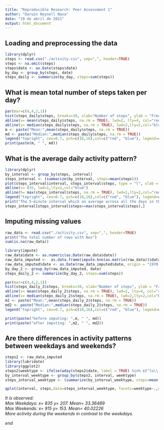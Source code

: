 ---
title: "Reproducible Research: Peer Assessment 1"
author: "Darwin Reynell Nava"
date: "19 de abril de 2021"
output: html_document
---

## Loading and preprocessing the data  
```{r}  
library(dplyr)
steps <- read.csv("./activity.csv", sep=",", header=TRUE)  
steps <- na.omit(steps)  
steps$date <- as.Date(steps$date)  
by_day <- group_by(steps, date)  
steps_daily <- summarize(by_day, steps=sum(steps))  
```

## What is mean total number of steps taken per day?  
```{r}  
par(mar=c(4,4,2,1))  
hist(steps_daily$steps, breaks=30, xlab="Number of steps", ylab = "Frequency", main = "Distribution. Number of steps daily", col="yellow", xlim=c(0, 25000))  
abline(v= mean(steps_daily$steps, na.rm = TRUE), lwd=2, lty=4, col="red")  
abline(v= median(steps_daily$steps, na.rm = TRUE), lwd=2,lty=2,col="blue")  
m <- paste("Mean:",mean(steps_daily$steps, na.rm = TRUE))  
md <- paste("Median:",median(steps_daily$steps, na.rm = TRUE))  
legend("topright", cex=0.7, pch=c(16,16),col=c("red", "blue"), legend=c(m, md))  
print(paste(m, " ", md))  
```  

## What is the average daily activity pattern?  
```{r}  
library(dplyr) 
by_interval <- group_by(steps, interval)  
steps_interval <- (summarize(by_interval, steps=mean(steps)))  
plot(steps_interval$interval, steps_interval$steps, type = "l", xlab = "5-minute interval", ylab = "The average number of steps taken", main = "The average daily activity pattern", col="Yellow")  
abline(v= 835, lwd=1,lty=2,col="blue")  
abline(h= max(steps_interval$steps, na.rm = TRUE), lwd=1,lty=2,col="red")  
legend("topright", cex=0.7, pch=c(16,16),col=c("red", "blue"), legend=c("Y-Steps Max: 206.16", "X-Interval:835"))  
print("The 5-minute interval which on average across all the days in the dataset, contains the maximum number of steps:")  
steps_interval[steps_interval$steps==max(steps_interval$steps),]  
```  

## Imputing missing values  
```{r}  
raw_data <- read.csv("./activity.csv", sep=",", header=TRUE)  
print("The total number of rows with Nas")  
sum(is.na(raw_data))  

library(impute)  
raw_data$date <- as.numeric(as.Date(raw_data$date))  
raw_data_imputed <-  as.data.frame(impute.knn(as.matrix(raw_data))$data)
raw_data_imputed$date <- as.Date(raw_data_imputed$date, origin = "1970-01-01")  
by_day_2 <- group_by(raw_data_imputed, date)  
steps_daily_2 <- summarize(by_day_2, steps=sum(steps))  

par(mar=c(4,4,2,1))  
hist(steps_daily_2$steps, breaks=30, xlab="Number of steps", ylab = "Frequency", main = "Distribution. Number of steps daily", col="yellow", xlim=c(0, 25000))  
abline(v= mean(steps_daily_2$steps, na.rm = TRUE), lwd=2, lty=4, col="red")  
abline(v= median(steps_daily_2$steps, na.rm = TRUE), lwd=2,lty=2,col="blue")  
m2 <- paste("Mean:",mean(steps_daily_2$steps, na.rm = TRUE))  
md2 <- paste("Median:",median(steps_daily_2$steps, na.rm = TRUE))  
legend("topright", cex=0.7, pch=c(16,16),col=c("red", "blue"), legend=c(m2, md2))  

print(paste("before imputing: ",m, " ", md))  
print(paste("after imputing: ",m2, " ", md2))  
```  

## Are there differences in activity patterns between weekdays and weekends?  
```{r}  
steps2 <- raw_data_imputed  
library(lubridate) 
library(ggplot2)
steps2$weektype <- ifelse(wday(steps2$date, label = TRUE) %in% c("lu\\.","ma\\.","mi\\.","ju\\.","vi\\." ),"Weekdays","Weekends")  
by_interval_weektype <- group_by(steps2, interval, weektype)  
steps_interval_weektype <- (summarize(by_interval_weektype, steps=mean(steps), weektype=weektype))   

qplot(interval, steps,data=steps_interval_weektype, facets=weektype~.,geom="line" , xlab = "5-minute interval", ylab = "The average number of steps taken", main = "The average daily activity pattern")  
``` 

*It is observed:*  
*Max Weekdays: x= 835 y= 207. Mean= 33.36489*  
*Max Weekends: x= 915 y= 153. Mean= 40.02226*  
*More activity during the weekends in contrast to the weekdays.*  

*end*
